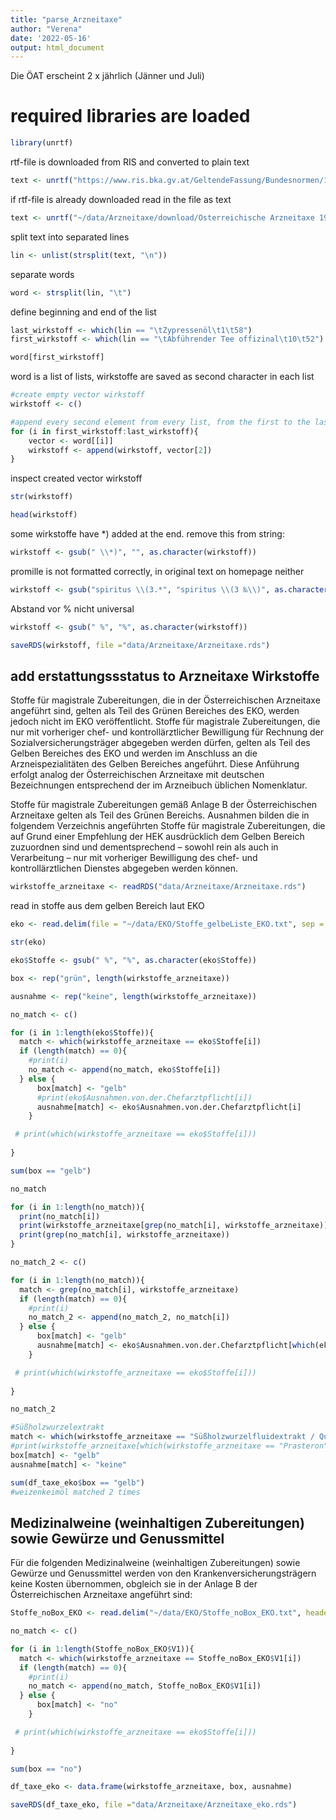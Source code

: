 ```yaml
---
title: "parse_Arzneitaxe"
author: "Verena"
date: '2022-05-16'
output: html_document
---
```


Die ÖAT erscheint 2 x jährlich (Jänner und Juli)

# required libraries are loaded
```r
library(unrtf)
```


rtf-file is downloaded from RIS and converted to plain text


```r
text <- unrtf("https://www.ris.bka.gv.at/GeltendeFassung/Bundesnormen/10010306/%c3%96sterreichische%20Arzneitaxe%201962%2c%20Fassung%20vom%2016.05.2022.rtf", format = "text")
```


if rtf-file is already downloaded read in the file as text
```r
text <- unrtf("~/data/Arzneitaxe/download/Österreichische Arzneitaxe 1962, Fassung vom 16.05.2022.rtf", format = "text")
```




split text into separated lines

```r
lin <- unlist(strsplit(text, "\n"))
```

separate words
```r
word <- strsplit(lin, "\t")
```





define beginning and end of the list
```r
last_wirkstoff <- which(lin == "\tZypressenöl\t1\t58")
first_wirkstoff <- which(lin == "\tAbführender Tee offizinal\t10\t52")
```

```r
word[first_wirkstoff]
```

word is a list of lists, wirkstoffe are saved as second character in each list 


```r
#create empty vector wirkstoff
wirkstoff <- c()

#append every second element from every list, from the first to the last wirkstoff
for (i in first_wirkstoff:last_wirkstoff){
    vector <- word[[i]]
    wirkstoff <- append(wirkstoff, vector[2])
}
```

inspect created vector wirkstoff
```r
str(wirkstoff)
```

```r
head(wirkstoff)
```





some wirkstoffe have *) added at the end. remove this from string:
```r
wirkstoff <- gsub(" \\*)", "", as.character(wirkstoff))
```

promille is not formatted correctly, in original text on homepage neither

```r
wirkstoff <- gsub("spiritus \\(3.*", "spiritus \\(3 ‰\\)", as.character(wirkstoff))
```

Abstand vor % nicht universal

```r
wirkstoff <- gsub(" %", "%", as.character(wirkstoff))

```




```r
saveRDS(wirkstoff, file ="data/Arzneitaxe/Arzneitaxe.rds")
```


## add erstattungssstatus to Arzneitaxe Wirkstoffe


Stoffe für magistrale Zubereitungen, die in der Österreichischen Arzneitaxe angeführt
sind, gelten als Teil des Grünen Bereiches des EKO, werden jedoch nicht
im EKO veröffentlicht.
Stoffe für magistrale Zubereitungen, die nur mit vorheriger chef- und kontrollärztlicher
Bewilligung für Rechnung der Sozialversicherungsträger abgegeben
werden dürfen, gelten als Teil des Gelben Bereiches des EKO und werden im
Anschluss an die Arzneispezialitäten des Gelben Bereiches angeführt. Diese
Anführung erfolgt analog der Österreichischen Arzneitaxe mit deutschen Bezeichnungen
entsprechend der im Arzneibuch üblichen Nomenklatur.

Stoffe für magistrale Zubereitungen gemäß Anlage B der Österreichischen
Arzneitaxe gelten als Teil des Grünen Bereichs. Ausnahmen bilden die in folgendem
Verzeichnis angeführten Stoffe für magistrale Zubereitungen, die auf
Grund einer Empfehlung der HEK ausdrücklich dem Gelben Bereich zuzuordnen
sind und dementsprechend – sowohl rein als auch in Verarbeitung – nur mit
vorheriger Bewilligung des chef- und kontrollärztlichen Dienstes abgegeben
werden können.

```r
wirkstoffe_arzneitaxe <- readRDS("data/Arzneitaxe/Arzneitaxe.rds")
```


read in stoffe aus dem gelben Bereich laut EKO
```r
eko <- read.delim(file = "~/data/EKO/Stoffe_gelbeListe_EKO.txt", sep = "\t", header = T)
```

```r
str(eko)
```

```r
eko$Stoffe <- gsub(" %", "%", as.character(eko$Stoffe))
```



```r
box <- rep("grün", length(wirkstoffe_arzneitaxe))
```

```r
ausnahme <- rep("keine", length(wirkstoffe_arzneitaxe))
```




```r
no_match <- c()

for (i in 1:length(eko$Stoffe)){
  match <- which(wirkstoffe_arzneitaxe == eko$Stoffe[i])
  if (length(match) == 0){
    #print(i)
    no_match <- append(no_match, eko$Stoffe[i])
  } else {
      box[match] <- "gelb"
      #print(eko$Ausnahmen.von.der.Chefarztpflicht[i])
      ausnahme[match] <- eko$Ausnahmen.von.der.Chefarztpflicht[i]
    }

 # print(which(wirkstoffe_arzneitaxe == eko$Stoffe[i]))
  
}
```


```r
sum(box == "gelb")
```
```r
no_match
```
```r
for (i in 1:length(no_match)){
  print(no_match[i])
  print(wirkstoffe_arzneitaxe[grep(no_match[i], wirkstoffe_arzneitaxe)])
  print(grep(no_match[i], wirkstoffe_arzneitaxe))
}
```
```r
no_match_2 <- c()

for (i in 1:length(no_match)){
  match <- grep(no_match[i], wirkstoffe_arzneitaxe)
  if (length(match) == 0){
    #print(i)
    no_match_2 <- append(no_match_2, no_match[i])
  } else {
      box[match] <- "gelb"
      ausnahme[match] <- eko$Ausnahmen.von.der.Chefarztpflicht[which(eko$Stoffe == no_match[i])]
    }

 # print(which(wirkstoffe_arzneitaxe == eko$Stoffe[i]))
  
}
```


```r
no_match_2
```

```r
#Süßholzwurzelextrakt
match <- which(wirkstoffe_arzneitaxe == "Süßholzwurzelfluidextrakt / Quantifizierter")
#print(wirkstoffe_arzneitaxe[which(wirkstoffe_arzneitaxe == "Prasteron")])
box[match] <- "gelb"
ausnahme[match] <- "keine"
```





```r
sum(df_taxe_eko$box == "gelb")
#weizenkeimöl matched 2 times
```

## Medizinalweine (weinhaltigen Zubereitungen) sowie Gewürze und Genussmittel

Für die folgenden Medizinalweine (weinhaltigen Zubereitungen) sowie Gewürze
und Genussmittel werden von den Krankenversicherungsträgern keine Kosten
übernommen, obgleich sie in der Anlage B der Österreichischen Arzneitaxe angeführt
sind:

```r
Stoffe_noBox_EKO <- read.delim("~/data/EKO/Stoffe_noBox_EKO.txt", header=FALSE)
```

```r
no_match <- c()

for (i in 1:length(Stoffe_noBox_EKO$V1)){
  match <- which(wirkstoffe_arzneitaxe == Stoffe_noBox_EKO$V1[i])
  if (length(match) == 0){
    #print(i)
    no_match <- append(no_match, Stoffe_noBox_EKO$V1[i])
  } else {
      box[match] <- "no"
    }

 # print(which(wirkstoffe_arzneitaxe == eko$Stoffe[i]))
  
}
```


```r
sum(box == "no")
```



```r
df_taxe_eko <- data.frame(wirkstoffe_arzneitaxe, box, ausnahme)
```


```r
saveRDS(df_taxe_eko, file ="data/Arzneitaxe/Arzneitaxe_eko.rds")
```

